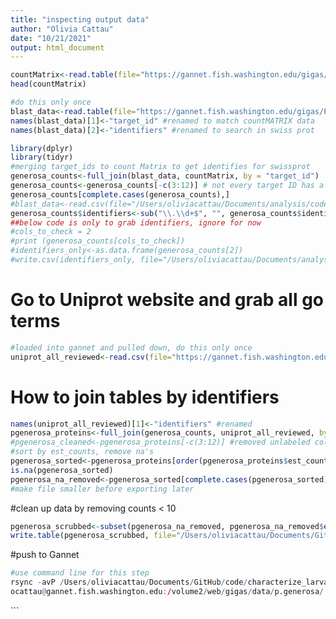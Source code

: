```yaml
---
title: "inspecting output data"
author: "Olivia Cattau"
date: "10/21/2021"
output: html_document
---
```


```r
countMatrix<-read.table(file="https://gannet.fish.washington.edu/gigas/analyses/ctenidia-Trueseq-stranded-mRNA-libraries-C1-NR012_S2_L001_R1_001/abundance.tsv", header=TRUE)
head(countMatrix)
```

```r
#do this only once
blast_data<-read.table(file="https://gannet.fish.washington.edu/gigas/Panopea-generosa-uniprot_blastx.tab")
names(blast_data)[1]<-"target_id" #renamed to match countMATRIX data
names(blast_data)[2]<-"identifiers" #renamed to search in swiss prot 
```

```r
library(dplyr)
library(tidyr)
#merging target_ids to count Matrix to get identifies for swissprot
generosa_counts<-full_join(blast_data, countMatrix, by = "target_id")
generosa_counts<-generosa_counts[-c(3:12)] # not every target ID has a protein identifier...could be an issue later on....
generosa_counts[complete.cases(generosa_counts),] 
#blast_data<-read.csv(file="/Users/oliviacattau/Documents/analysis/code/generosa_counts.csv")#lost count data due to excel stupidity
generosa_counts$identifiers<-sub("\\.\\d+$", "", generosa_counts$identifiers)
##below code is only to grab identifiers, ignore for now
#cols_to_check = 2
#print (generosa_counts[cols_to_check])
#identifiers_only<-as.data.frame(generosa_counts[2])
#write.csv(identifiers_only, file="/Users/oliviacattau/Documents/analysis/code/pgenerosa/Pgenerosa/NR006_1.csv")
```
# Go to Uniprot website and grab all go terms
```r
#loaded into gannet and pulled down, do this only once
uniprot_all_reviewed<-read.csv(file="https://gannet.fish.washington.edu/gigas/uniprot-reviewed_yes.tab", sep='\t', header=TRUE)
```

# How to join tables by identifiers 
```r
names(uniprot_all_reviewed)[1]<-"identifiers" #renamed
pgenerosa_proteins<-full_join(generosa_counts, uniprot_all_reviewed, by ="identifiers")
#pgenerosa_cleaned<-pgenerosa_proteins[-c(3:12)] #removed unlabeled columns 
#sort by est_counts, remove na's
pgenerosa_sorted<-pgenerosa_proteins[order(pgenerosa_proteins$est_counts, na.last=TRUE, decreasing=TRUE),]
is.na(pgenerosa_sorted)
pgenerosa_na_removed<-pgenerosa_sorted[complete.cases(pgenerosa_sorted), ]
#make file smaller before exporting later 
```
#clean up data by removing counts < 10
```r
pgenerosa_scrubbed<-subset(pgenerosa_na_removed, pgenerosa_na_removed$est_counts >=10)
write.table(pgenerosa_scrubbed, file="/Users/oliviacattau/Documents/GitHub/code/characterize_larval_transciptome/pgenerosa_NR012_1_ctenidia.tab")
```
#push to Gannet
```r
#use command line for this step
rsync -avP /Users/oliviacattau/Documents/GitHub/code/characterize_larval_transciptome/inspecting NR012 L001 ctenidia.Rmd #grad directly from file on Github desktop
ocattau@gannet.fish.washington.edu:/volume2/web/gigas/data/p.generosa/
```


```